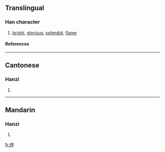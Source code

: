 {{see|燁}}

==Translingual==
===Han character===
{{Han char|rn=86|rad=火|as=06|sn=10|four=|canj=火人心十 (FOPJ)}}
# [[bright]], [[glorious]], [[splendid]], [[flame]]
====References====
{{Han ref|kx=0671.081|hdz=32200.070|uh=70E8|ud=28904}}

----
==Cantonese==
===Hanzi===
{{yue-hanzi|jyut=|y=yip6}}
# {{defn|Cantonese}}

----
==Mandarin==
===Hanzi===
{{cmn-hanzi|tra=燁|pin=[[tīng]] (ting1), [[yè]] (ye4)|wg=t'ing<sup>1</sup>, yeh<sup>4</sup>}}
# {{defn|Mandarin}}

[[fr:烨]]